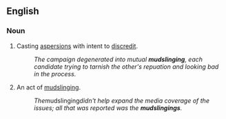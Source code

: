 ==English==
===Noun===
{{en-noun}}

#Casting [[aspersion]]s with intent to [[discredit]].
#:''The campaign degenerated into mutual '''mudslinging''', each candidate trying to tarnish the other's repuation and looking bad in the process.''
#An act of [[mudslinging]].
#:''The ''mudslinging'' didn't help expand the media coverage of the issues; all that was reported was the '''mudslingings'''.''